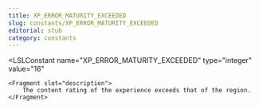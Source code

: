 ```yaml
---
title: XP_ERROR_MATURITY_EXCEEDED
slug: constants/XP_ERROR_MATURITY_EXCEEDED
editorial: stub
category: constants
---
```


<LSLConstant
	name="XP_ERROR_MATURITY_EXCEEDED"
	type="integer"
	value="16"
>
	<Fragment slot="description">
		The content rating of the experience exceeds that of the region.
	</Fragment>
</LSLConstant>
